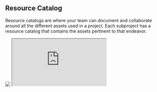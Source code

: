 ## Resource Catalog
Resource catalogs are where your team can document and collaborate around all the different assets used in a project. Each subproject has a resource catalog that contains the assets pertinent to that endeavor. 
<Frame caption="Resource catalogs exist at this level on the Artemis orgonization chart">
  <img src="https://d27n7fycrsusaz.cloudfront.net/resource+catalog+on+the+chart.PNG" />
</Frame>

<iframe src="https://youtu.be/SlNlw7wScvY"> </iframe>
